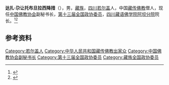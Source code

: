 '''达扎·尕让托布旦拉西降措'''（{{bd|1967年|7月|}}），男，[[藏族|藏族]]，[[四川|四川]][[若尔盖|若尔盖]]人，中国[[藏传佛教|藏传佛教]]僧人，现任[[中国佛教协会|中国佛教协会]]副秘书长，[[第十三届全国政协委员|第十三届全国政协委员]]，[[四川藏语佛学院阿坝分院|四川藏语佛学院阿坝分院]]院长。<ref>{{Cite web|title=尕让托布旦拉西降措|url=http://www.sctyzx.gov.cn/sczcfjhfml/view.asp?id=33|accessdate=2020-11-11|work=四川藏传佛教活佛名录|archive-date=2020-11-18|archive-url=https://web.archive.org/web/20201118061409/http://www.sctyzx.gov.cn/sczcfjhfml/view.asp?id=33|dead-url=no}}</ref><ref>{{Cite web|title=达扎·尕让托布旦拉西降措|url=http://fh.china.com.cn/ch/gs/gsxy/xd/2016-09-14/643.html|accessdate=2020-11-11|work=中华佛文化网|archive-date=2020-11-17|archive-url=https://web.archive.org/web/20201117104956/http://fh.china.com.cn/ch/gs/gsxy/xd/2016-09-14/643.html|dead-url=no}}</ref>

== 参考资料 ==
{{reflist}}

{{中华人民共和国人物小作品}}
{{中国佛教协会第九届理事会}}

{{Authority control}}
{{DEFAULTSORT:}}
[[Category:若尔盖人|Category:若尔盖人]]
[[Category:中华人民共和国藏传佛教出家众|Category:中华人民共和国藏传佛教出家众]]
[[Category:中国佛教协会副秘书长|Category:中国佛教协会副秘书长]]
[[Category:第十三届全国政协委员|Category:第十三届全国政协委员]]
[[Category:藏族全国政协委员|Category:藏族全国政协委员]]